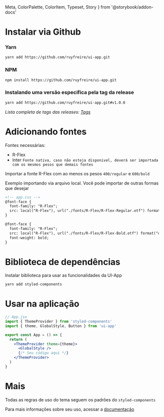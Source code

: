   Meta,
  ColorPalette,
  ColorItem,
  Typeset,
  Story
} from '@storybook/addon-docs'

<Meta title="_Introdução/Como Usar" />

# Instalar via Github

### Yarn

```bash
yarn add https://github.com/ruyfreire/ui-app.git
```

### NPM

```bash
npm install https://github.com/ruyfreire/ui-app.git
```

### Instalando uma versão especifica pela tag da release

```bash
yarn add https://github.com/ruyfreire/ui-app.git#v1.0.0
```

_Lista completa de tags das releases: [Tags](https://github.com/ruyfreire/ui-app/tags)_

# Adicionando fontes

Fontes necessárias:
- R-Flex
- Inter
 `Fonte nativa, caso não esteja disponivel, deverá ser importada com os mesmos pesos que demais fontes`

Importar a fonte R-Flex com ao menos os pesos `400/regular` e `600/bold`

Exemplo importando via arquivo local. Você pode importar de outras formas que desejar

```html
<!-- app.css -->
@font-face {
  font-family: "R-Flex";
  src: local("R-Flex"), url("./fonts/R-Flex/R-Flex-Regular.otf") format("opentype");
}

@font-face {
  font-family: "R-Flex";
  src: local("R-Flex"), url("./fonts/R-Flex/R-Flex-Bold.otf") format("opentype");
  font-weight: bold;
}
```

# Biblioteca de dependências

Instalar biblioteca para usar as funcionalidades da UI-App

```bash
yarn add styled-components
```

# Usar na aplicação

```jsx
// App.jsx
import { ThemeProvider } from 'styled-components'
import { theme, GlobalStyle, Button } from 'ui-app'

export const App = () => {
  return (
    <ThemeProvider theme={theme}>
      <GlobalStyle />
      {/* Seu código aqui */}
    </ThemeProvider>
  )
}
```

# Mais

Todas as regras de uso do tema seguem os padrões do `styled-components`

Para mais informações sobre seu uso, acessar a [documentação](https://github.com/styled-components/styled-components)

